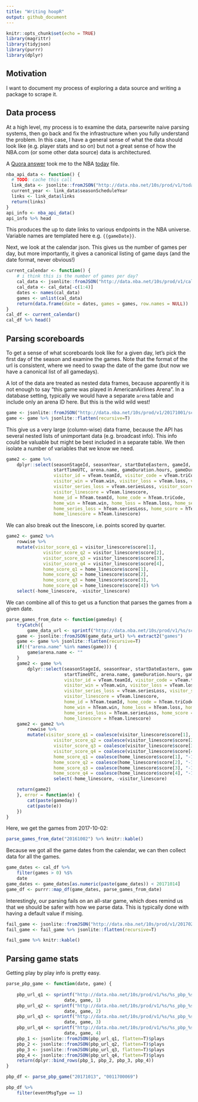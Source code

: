 ```yaml
---
title: "Writing hoopR"
output: github_document
---
```


```r
knitr::opts_chunk$set(echo = TRUE)
library(magrittr)
library(tidyjson)
library(purrr)
library(dplyr)
```

## Motivation

I want to document my process of exploring a data source and writing a package to scrape it.

## Data process

At a high level, my process is to examine the data, parsewrite naive parsing systems, then go back and fix the infrastructure when you fully understand the problem. In this case, I have a general sense of what the data should look like (e.g. player stats and so on) but not a great sense of how the NBA.com (or some other data source) data is architectured.

A [Quora answer](https://www.quora.com/Is-there-an-NBA-API-for-free-that-has-live-stats) took me to the NBA [today](http://data.nba.net/10s/prod/v1/today.json) file. 

```r
nba_api_data <- function() {
  # TODO: cache this call
  link_data <- jsonlite::fromJSON("http://data.nba.net/10s/prod/v1/today.json")
  current_year <- link_data$seasonScheduleYear
  links <- link_data$links
  return(links)
}
api_info <- nba_api_data() 
api_info %>% head
```

This produces the up to date links to various endpoints in the NBA universe. Variable names are templated here e.g. `{{gameDate}}`. 

Next, we look at the calendar json. This gives us the number of games per day, but more importantly, it gives a canonical listing of game days (and the date format, never obvious!)

```r
current_calendar <- function() {
    # i think this is the number of games per day?
    cal_data <- jsonlite::fromJSON("http://data.nba.net/10s/prod/v1/calendar.json")
    cal_data <- cal_data[-c(1:4)]
    dates <- names(cal_data)
    games <- unlist(cal_data)
    return(data.frame(date = dates, games = games, row.names = NULL))
}
cal_df <- current_calendar()
cal_df %>% head()
```

## Parsing scoreboards

To get a sense of what scoreboards look like for a given day, let's pick the first day of the season and examine the games. Note that the format of the url is consistent, where we need to swap the date of the game (but now we have a canonical list of all gamedays).

A lot of the data are treated as nested data frames, because apparently it is not enough to say "this game was played in AmericanAirlines Arena". In a database setting, typically we would have a separate `arena` table and include only an arena ID here. But this is the wild wild west!

```r
game <- jsonlite::fromJSON("http://data.nba.net/10s/prod/v1/20171001/scoreboard.json") %>% extract2("games")
game <- game %>% jsonlite::flatten(recursive=T)
```

This give us a very large (column-wise) data frame, because the API has several nested lists of unimportant data (e.g. broadcast info). This info could be valuable but might be best included in a separate table. We then isolate a number of variables that we know we need.

```r
game2 <- game %>% 
    dplyr::select(seasonStageId, seasonYear, startDateEastern, gameId, statusNum, 
                  startTimeUTC, arena.name, gameDuration.hours, gameDuration.minutes,
                  visitor_id = vTeam.teamId, visitor_code = vTeam.triCode,
                  visitor_win = vTeam.win, visitor_loss = vTeam.loss, visitor_series_win = vTeam.seriesWin,
                  visitor_series_loss = vTeam.seriesLoss, visitor_score = vTeam.score,
                  visitor_linescore = vTeam.linescore,
                  home_id = hTeam.teamId, home_code = hTeam.triCode,
                  home_win = hTeam.win, home_loss = hTeam.loss, home_series_win = hTeam.seriesWin,
                  home_series_loss = hTeam.seriesLoss, home_score = hTeam.score,
                  home_linescore = hTeam.linescore)
```

We can also break out the linescore, i.e. points scored by quarter.

```r
game2 <- game2 %>% 
    rowwise %>% 
    mutate(visitor_score_q1 = visitor_linescore$score[1],
              visitor_score_q2 = visitor_linescore$score[2],
              visitor_score_q3 = visitor_linescore$score[3],
              visitor_score_q4 = visitor_linescore$score[4],
              home_score_q1 = home_linescore$score[1],
              home_score_q2 = home_linescore$score[2],
              home_score_q3 = home_linescore$score[3],
              home_score_q4 = home_linescore$score[4]) %>%
    select(-home_linescore, -visitor_linescore)
```

We can combine all of this to get us a function that parses the games from a given date.

```r
parse_games_from_date <- function(gameday) {
    tryCatch({
        game_data_url <- sprintf("http://data.nba.net/10s/prod/v1/%s/scoreboard.json", gameday)
    game <- jsonlite::fromJSON(game_data_url) %>% extract2("games")
    game <- game %>% jsonlite::flatten(recursive=T)
    if(!("arena.name" %in% names(game))) {
        game$arena.name <- ""
    }
    game2 <- game %>% 
        dplyr::select(seasonStageId, seasonYear, startDateEastern, gameId, statusNum, 
                      startTimeUTC, arena.name, gameDuration.hours, gameDuration.minutes,
                      visitor_id = vTeam.teamId, visitor_code = vTeam.triCode,
                      visitor_win = vTeam.win, visitor_loss = vTeam.loss, visitor_series_win = vTeam.seriesWin,
                      visitor_series_loss = vTeam.seriesLoss, visitor_score = vTeam.score,
                      visitor_linescore = vTeam.linescore,
                      home_id = hTeam.teamId, home_code = hTeam.triCode,
                      home_win = hTeam.win, home_loss = hTeam.loss, home_series_win = hTeam.seriesWin,
                      home_series_loss = hTeam.seriesLoss, home_score = hTeam.score,
                      home_linescore = hTeam.linescore)
    game2 <- game2 %>% 
        rowwise %>% 
        mutate(visitor_score_q1 = coalesce(visitor_linescore$score[1], "-1"),
                  visitor_score_q2 = coalesce(visitor_linescore$score[2], "-1"),
                  visitor_score_q3 = coalesce(visitor_linescore$score[3], "-1"),
                  visitor_score_q4 = coalesce(visitor_linescore$score[4], "-1"),
                  home_score_q1 = coalesce(home_linescore$score[1], "-1"),
                  home_score_q2 = coalesce(home_linescore$score[2], "-1"),
                  home_score_q3 = coalesce(home_linescore$score[3], "-1"),
                  home_score_q4 = coalesce(home_linescore$score[4], "-1")) %>%
                  select(-home_linescore, -visitor_linescore)

    return(game2)
    }, error = function(e) {
        cat(paste(gameday))
        cat(paste(e))
    })
}
```

Here, we get the games from 2017-10-02:

```r
parse_games_from_date("20161002") %>% knitr::kable()
```

Because we got all the game dates from the calendar, we can then collect data for all the games.

```r
game_dates <- cal_df %>%
    filter(games > 0) %$%
    date
game_dates <- game_dates[as.numeric(paste(game_dates)) < 20171014]
game_df <- purrr::map_df(game_dates, parse_games_from_date)
```

Interestingly, our parsing fails on an all-star game, which does remind us that we should be safer with how we parse data. This is typically done with having a default value if mising.

```r
fail_game <- jsonlite::fromJSON("http://data.nba.net/10s/prod/v1/20170218/scoreboard.json") %>% extract2("games")
fail_game <- fail_game %>% jsonlite::flatten(recursive=T)

fail_game %>% knitr::kable()
```

## Parsing game stats

Getting play by play info is pretty easy.

```r
parse_pbp_game <- function(date, game) {
    
    pbp_url_q1 <- sprintf("http://data.nba.net/10s/prod/v1/%s/%s_pbp_%s.json", 
                      date, game, 1)
    pbp_url_q2 <- sprintf("http://data.nba.net/10s/prod/v1/%s/%s_pbp_%s.json", 
                      date, game, 2)
    pbp_url_q3 <- sprintf("http://data.nba.net/10s/prod/v1/%s/%s_pbp_%s.json", 
                      date, game, 3)
    pbp_url_q4 <- sprintf("http://data.nba.net/10s/prod/v1/%s/%s_pbp_%s.json", 
                      date, game, 4)
    pbp_1 <- jsonlite::fromJSON(pbp_url_q1, flatten=T)$plays
    pbp_2 <- jsonlite::fromJSON(pbp_url_q2, flatten=T)$plays
    pbp_3 <- jsonlite::fromJSON(pbp_url_q3, flatten=T)$plays
    pbp_4 <- jsonlite::fromJSON(pbp_url_q4, flatten=T)$plays
    return(dplyr::bind_rows(pbp_1, pbp_2, pbp_3, pbp_4))
}

pbp_df <- parse_pbp_game("20171013", "0011700069") 
```


```r
pbp_df %>% 
    filter(eventMsgType == 1)
```


